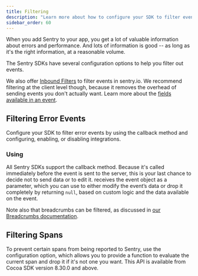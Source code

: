 ```yaml
---
title: Filtering
description: "Learn more about how to configure your SDK to filter events reported to Sentry."
sidebar_order: 60
---
```


When you add Sentry to your app, you get a lot of valuable information about errors and performance. And lots of information is good -- as long as it's the right information, at a reasonable volume.

The Sentry SDKs have several configuration options to help you filter out events.

We also offer [Inbound Filters](/concepts/data-management/filtering/) to filter events in sentry.io. We recommend filtering at the client level though, because it removes the overhead of sending events you don't actually want. Learn more about the [fields available in an event](https://develop.sentry.dev/sdk/event-payloads/).

## Filtering Error Events

Configure your SDK to filter error events by using the <PlatformIdentifier name="before-send" /> callback method and configuring, enabling, or disabling integrations.

### Using <PlatformIdentifier name="before-send" />

All Sentry SDKs support the <PlatformIdentifier name="before-send" /> callback method. Because it's called immediately before the event is sent to the server, this is your last chance to decide not to send data or to edit it. <PlatformIdentifier name="before-send" /> receives the event object as a parameter, which you can use to either modify the event’s data or drop it completely by returning `null`, based on custom logic and the data available on the event.

<PlatformContent includePath="configuration/before-send/" />

Note also that breadcrumbs can be filtered, as discussed in [our Breadcrumbs documentation](/product/error-monitoring/breadcrumbs/).


## Filtering Spans

To prevent certain spans from being reported to Sentry, use the <PlatformIdentifier name="before-send-span" /> configuration option, which allows you to provide a function to evaluate the current span and drop it if it's not one you want.
This API is available from Cocoa SDK version 8.30.0 and above.

<PlatformContent includePath="configuration/before-send-span" />
